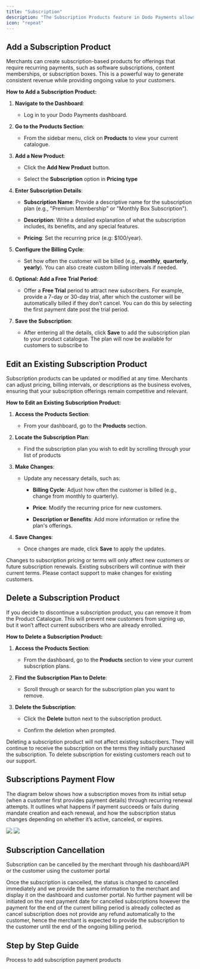 ```yaml
---
title: "Subscription"
description: "The Subscription Products feature in Dodo Payments allows merchants to offer products that are billed on a recurring basis, such as monthly memberships, SaaS (Software-as-a-Service) plans, or recurring deliveries. This feature provides flexibility in setting up pricing, billing cycles, and even free trials, making it ideal for businesses looking to offer ongoing services or products."
icon: "repeat"
---
```


## Add a Subscription Product

Merchants can create subscription-based products for offerings that require recurring payments, such as software subscriptions, content memberships, or subscription boxes. This is a powerful way to generate consistent revenue while providing ongoing value to your customers.

**How to Add a Subscription Product:**

1. **Navigate to the Dashboard**:

   * Log in to your Dodo Payments dashboard.

2. **Go to the Products Section**:

   * From the sidebar menu, click on **Products** to view your current catalogue.

3. **Add a New Product**:

   * Click the **Add New Product** button.

   * Select the **Subscription** option in **Pricing type**

4. **Enter Subscription Details**:

   * **Subscription Name**: Provide a descriptive name for the subscription plan (e.g., "Premium Membership" or "Monthly Box Subscription").

   * **Description**: Write a detailed explanation of what the subscription includes, its benefits, and any special features.

   * **Pricing**: Set the recurring price (e.g: $100/year).

5. **Configure the Billing Cycle**:

   * Set how often the customer will be billed (e.g., **monthly**, **quarterly**, **yearly**). You can also create custom billing intervals if needed.

6. **Optional: Add a Free Trial Period**:

   * Offer a **Free Trial** period to attract new subscribers. For example, provide a 7-day or 30-day trial, after which the customer will be automatically billed if they don’t cancel. You can do this by selecting the first payment date post the trial period.

7. **Save the Subscription**:

   * After entering all the details, click **Save** to add the subscription plan to your product catalogue. The plan will now be available for customers to subscribe to

## **Edit an Existing Subscription Product**

Subscription products can be updated or modified at any time. Merchants can adjust pricing, billing intervals, or descriptions as the business evolves, ensuring that your subscription offerings remain competitive and relevant.

**How to Edit an Existing Subscription Product:**

1. **Access the Products Section**:

   * From your dashboard, go to the **Products** section.

2. **Locate the Subscription Plan**:

   * Find the subscription plan you wish to edit by scrolling through your list of products

3. **Make Changes**:

   * Update any necessary details, such as:

     * **Billing Cycle**: Adjust how often the customer is billed (e.g., change from monthly to quarterly).

     * **Price**: Modify the recurring price for new customers.

     * **Description or Benefits**: Add more information or refine the plan's offerings.

4. **Save Changes**:

   * Once changes are made, click **Save** to apply the updates.

<Info>Changes to subscription pricing or terms will only affect new customers or future subscription renewals. Existing subscribers will continue with their current terms. Please contact support to make changes for existing customers.</Info>

## **Delete a Subscription Product**

If you decide to discontinue a subscription product, you can remove it from the Product Catalogue. This will prevent new customers from signing up, but it won’t affect current subscribers who are already enrolled.

**How to Delete a Subscription Product:**

1. **Access the Products Section**:

   * From the dashboard, go to the **Products** section to view your current subscription plans.

2. **Find the Subscription Plan to Delete**:

   * Scroll through or search for the subscription plan you want to remove.

3. **Delete the Subscription**:

   * Click the **Delete** button next to the subscription product.

   * Confirm the deletion when prompted.

<Info>Deleting a subscription product will not affect existing subscribers. They will continue to receive the subscription on the terms they initially purchased the subscription. To delete subscription for existing customers reach out to our support.</Info>

## Subscriptions Payment Flow

The diagram below shows how a subscription moves from its initial setup (when a customer first provides payment details) through recurring renewal attempts. It outlines what happens if payment succeeds or fails during mandate creation and each renewal, and how the subscription status changes depending on whether it’s active, canceled, or expires.

 <Frame>
    <img src="/images/subscriptions/mandate-creation.png"  />
  </Frame>
  <Frame>
    <img src="/images/subscriptions/payment-renewal.png" />
  </Frame>

## Subscription Cancellation

Subscription can be cancelled by the merchant through his dashboard/API or the customer using the customer portal 

Once the subscription is cancelled, the status is changed to cancelled immediately and we provide the same information to the merchant and display it on the dashboard and customer portal. No further payment will be initiated on the next payment date for cancelled subscriptions however the payment for the end of the current billing period is already collected as cancel subscription does not provide any refund automatically to the customer, hence the merchant is expected to provide the subscription to the customer until the end of the ongoing billing period.

## Step by Step Guide

<Card title="Subscription Products" horizontal icon="repeat" href="/guides/subscription-product">
  Process to add subscription payment products
</Card>